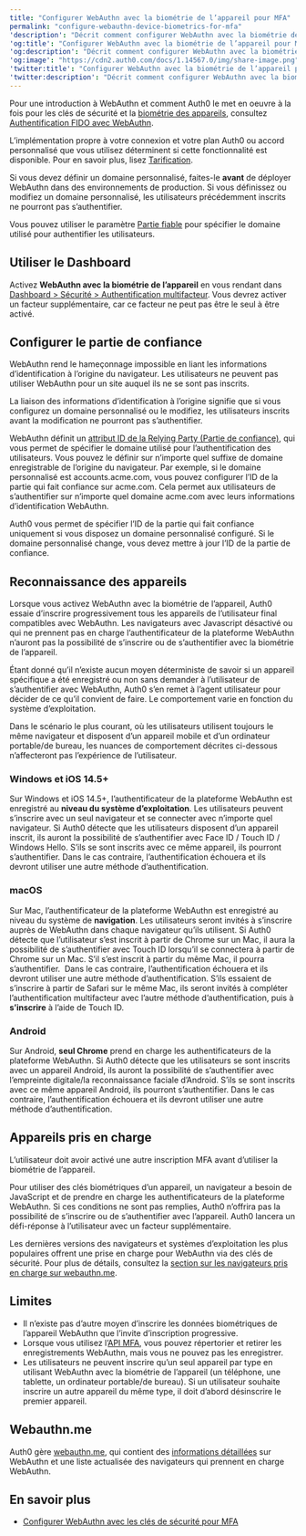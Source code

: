 ```yaml
---
title: "Configurer WebAuthn avec la biométrie de l’appareil pour MFA"
permalink: "configure-webauthn-device-biometrics-for-mfa"
'description': "Décrit comment configurer WebAuthn avec la biométrie de l’appareil"
'og:title': "Configurer WebAuthn avec la biométrie de l’appareil pour MFA"
'og:description': "Décrit comment configurer WebAuthn avec la biométrie de l’appareil"
'og:image': "https://cdn2.auth0.com/docs/1.14567.0/img/share-image.png"
'twitter:title': "Configurer WebAuthn avec la biométrie de l’appareil pour MFA"
'twitter:description': "Décrit comment configurer WebAuthn avec la biométrie de l’appareil"
---
```


Pour une introduction à WebAuthn et comment Auth0 le met en oeuvre à la fois pour les clés de sécurité et la [biométrie des appareils](/docs/fr-ca/secure/multi-factor-authentication/fido-authentication-with-webauthn/configure-webauthn-security-keys-for-mfa), consultez [Authentification FIDO avec WebAuthn](/docs/fr-ca/secure/multi-factor-authentication/fido-authentication-with-webauthn).

<Card title="La disponibilité varie selon le plan Auth0">

L’implémentation propre à votre connexion et votre plan Auth0 ou accord personnalisé que vous utilisez déterminent si cette fonctionnalité est disponible. Pour en savoir plus, lisez [Tarification](https://auth0.com/pricing).

</Card>

<Warning>

Si vous devez définir un domaine personnalisé, faites-le **avant** de déployer WebAuthn dans des environnements de production. Si vous définissez ou modifiez un domaine personnalisé, les utilisateurs précédemment inscrits ne pourront pas s’authentifier.

Vous pouvez utiliser le paramètre [Partie fiable](#configure-relying-party) pour spécifier le domaine utilisé pour authentifier les utilisateurs.

</Warning>

## Utiliser le Dashboard

Activez **WebAuthn avec la biométrie de l’appareil** en vous rendant dans [Dashboard > Sécurité > Authentification multifacteur](https://manage.auth0.com/#/security/mfa). Vous devrez activer un facteur supplémentaire, car ce facteur ne peut pas être le seul à être activé.

## Configurer le partie de confiance

WebAuthn rend le hameçonnage impossible en liant les informations d’identification à l’origine du navigateur. Les utilisateurs ne peuvent pas utiliser WebAuthn pour un site auquel ils ne se sont pas inscrits.

La liaison des informations d’identification à l’origine signifie que si vous configurez un domaine personnalisé ou le modifiez, les utilisateurs inscrits avant la modification ne pourront pas s’authentifier.

WebAuthn définit un [attribut ID de la Relying Party (Partie de confiance)](https://www.w3.org/TR/webauthn-2/#relying-party-identifier), qui vous permet de spécifier le domaine utilisé pour l’authentification des utilisateurs. Vous pouvez le définir sur n’importe quel suffixe de domaine enregistrable de l’origine du navigateur. Par exemple, si le domaine personnalisé est accounts.acme.com, vous pouvez configurer l’ID de la partie qui fait confiance sur acme.com. Cela permet aux utilisateurs de s’authentifier sur n’importe quel domaine acme.com avec leurs informations d’identification WebAuthn.

Auth0 vous permet de spécifier l’ID de la partie qui fait confiance uniquement si vous disposez un domaine personnalisé configuré. Si le domaine personnalisé change, vous devez mettre à jour l’ID de la partie de confiance.

## Reconnaissance des appareils

Lorsque vous activez WebAuthn avec la biométrie de l’appareil, Auth0 essaie d’inscrire progressivement tous les appareils de l’utilisateur final compatibles avec WebAuthn. Les navigateurs avec Javascript désactivé ou qui ne prennent pas en charge l’authentificateur de la plateforme WebAuthn n’auront pas la possibilité de s’inscrire ou de s’authentifier avec la biométrie de l’appareil.

Étant donné qu’il n’existe aucun moyen déterministe de savoir si un appareil spécifique a été enregistré ou non sans demander à l’utilisateur de s’authentifier avec WebAuthn, Auth0 s’en remet à l’agent utilisateur pour décider de ce qu’il convient de faire. Le comportement varie en fonction du système d’exploitation.

<Callout icon="file-lines" color="#0EA5E9" iconType="regular">

Dans le scénario le plus courant, où les utilisateurs utilisent toujours le même navigateur et disposent d’un appareil mobile et d’un ordinateur portable/de bureau, les nuances de comportement décrites ci-dessous n’affecteront pas l’expérience de l’utilisateur.

</Callout>

### Windows et iOS 14.5+

Sur Windows et iOS 14.5+, l’authentificateur de la plateforme WebAuthn est enregistré au **niveau du système d’exploitation**. Les utilisateurs peuvent s’inscrire avec un seul navigateur et se connecter avec n’importe quel navigateur. Si Auth0 détecte que les utilisateurs disposent d’un appareil inscrit, ils auront la possibilité de s’authentifier avec Face ID / Touch ID / Windows Hello. S’ils se sont inscrits avec ce même appareil, ils pourront s’authentifier. Dans le cas contraire, l’authentification échouera et ils devront utiliser une autre méthode d’authentification.

### macOS

Sur Mac, l’authentificateur de la plateforme WebAuthn est enregistré au niveau du système de **navigation**. Les utilisateurs seront invités à s’inscrire auprès de WebAuthn dans chaque navigateur qu’ils utilisent. Si Auth0 détecte que l’utilisateur s’est inscrit à partir de Chrome sur un Mac, il aura la possibilité de s’authentifier avec Touch ID lorsqu’il se connectera à partir de Chrome sur un Mac. S’il s’est inscrit à partir du même Mac, il pourra s’authentifier.  Dans le cas contraire, l’authentification échouera et ils devront utiliser une autre méthode d’authentification. S’ils essaient de s’inscrire à partir de Safari sur le même Mac, ils seront invités à compléter l’authentification multifacteur avec l’autre méthode d’authentification, puis à **s’inscrire** à l’aide de Touch ID.

### Android

Sur Android, **seul Chrome** prend en charge les authentificateurs de la plateforme WebAuthn. Si Auth0 détecte que les utilisateurs se sont inscrits avec un appareil Android, ils auront la possibilité de s’authentifier avec l’empreinte digitale/la reconnaissance faciale d’Android. S’ils se sont inscrits avec ce même appareil Android, ils pourront s’authentifier. Dans le cas contraire, l’authentification échouera et ils devront utiliser une autre méthode d’authentification.

## Appareils pris en charge

L’utilisateur doit avoir activé une autre inscription <Tooltip href="/docs/docs/fr-ca/glossary?term=multifactor-authentication" tip="Authentification multifacteur (MFA)
Processus d’authentification de l’utilisateur qui utilise un facteur en plus du nom d’utilisateur et du mot de passe, tel qu’un code par SMS." cta="Voir le glossaire">MFA</Tooltip> avant d’utiliser la biométrie de l’appareil.

Pour utiliser des clés biométriques d’un appareil, un navigateur a besoin de JavaScript et de prendre en charge les authentificateurs de la plateforme WebAuthn. Si ces conditions ne sont pas remplies, Auth0 n’offrira pas la possibilité de s’inscrire ou de s’authentifier avec l’appareil. Auth0 lancera un défi-réponse à l’utilisateur avec un facteur supplémentaire.

Les dernières versions des navigateurs et systèmes d’exploitation les plus populaires offrent une prise en charge pour WebAuthn via des clés de sécurité. Pour plus de détails, consultez la [section sur les navigateurs pris en charge sur webauthn.me](https://webauthn.me/browser-support).

## Limites

* Il n’existe pas d’autre moyen d’inscrire les données biométriques de l’appareil WebAuthn que l’invite d’inscription progressive.
* Lorsque vous utilisez l’[API MFA](/docs/fr-ca/secure/multi-factor-authentication/multi-factor-authentication-developer-resources/mfa-api), vous pouvez répertorier et retirer les enregistrements WebAuthn, mais vous ne pouvez pas les enregistrer.
* Les utilisateurs ne peuvent inscrire qu’un seul appareil par type en utilisant WebAuthn avec la biométrie de l’appareil (un téléphone, une tablette, un ordinateur portable/de bureau). Si un utilisateur souhaite inscrire un autre appareil du même type, il doit d’abord désinscrire le premier appareil.

## Webauthn.me

Auth0 gère [webauthn.me](https://a0.to/webauthme-auth0-docs), qui contient des [informations détaillées](https://webauthn.me/introduction) sur WebAuthn et une liste actualisée des navigateurs qui prennent en charge WebAuthn.

## En savoir plus

* [Configurer WebAuthn avec les clés de sécurité pour MFA](/docs/fr-ca/secure/multi-factor-authentication/fido-authentication-with-webauthn/configure-webauthn-security-keys-for-mfa)